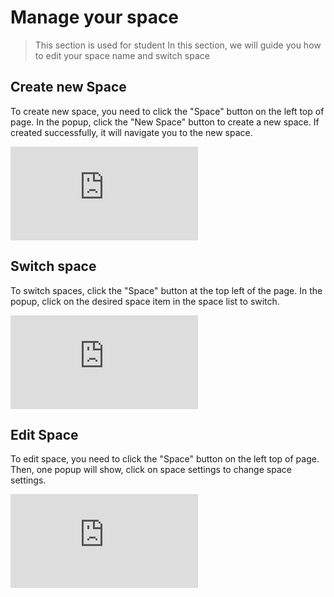 
# Manage your space
> This section is used for student
> In this section, we will guide you how to edit your space name and switch space

## Create new Space

To create new space, you need to click the "Space" button on the left top of page.
In the popup, click the "New Space" button to create a new space.
If created successfully, it will navigate you to the new space.

<Bleed>
  <iframe
    src="https://www.loom.com/embed/3808a19fe00a4ae3a67236852a9d7277?sid=b6c0ea97-c827-413c-b958-97bb41bfc0a0"
    frameBorder="0"
    webkitAllowFullScreen
    allowFullScreen
    style={{top: 0, left: 0, width: "100%", height: "350px"}}
  >
  </iframe>
</Bleed>


## Switch space

To switch spaces, click the "Space" button at the top left of the page.
In the popup, click on the desired space item in the space list to switch.

<Bleed>
  <iframe
    src="https://www.loom.com/embed/d3da00e7aee640ffb04fa9f5691f3b4a?sid=d820b298-f228-4ef8-a44d-51a65f14fe9f"
    frameBorder="0"
    webkitAllowFullScreen

    allowFullScreen
    style={{top: 0, left: 0, width: "100%", height: "350px"}}
  >
  </iframe>
</Bleed>

## Edit Space

To edit space, you need to click the "Space" button on the left top of page.
Then, one popup will show, click on space settings to change space settings.

<Bleed>
  <iframe
    src="https://www.loom.com/embed/625473fe28b1469b93b57130ed6da115?sid=3250b7d5-b490-48f8-bff1-54a4a2cb3de4"
    frameBorder="0"
    webkitAllowFullScreen

    allowFullScreen
    style={{top: 0, left: 0, width: "100%", height: "350px"}}
  >
  </iframe>
</Bleed>
